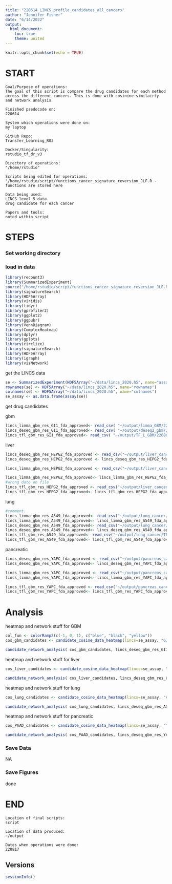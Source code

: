 ```yaml
---
title: "220614_LINCS_profile_candidates_all_cancers"
author: "Jennifer Fisher"
date: "6/14/2022"
output:
  html_document:
    toc: true
    theme: united
---
```


```r
knitr::opts_chunk$set(echo = TRUE)
```


# START 
    Goal/Purpose of operations: 
    The goal of this script is compare the drug candidates for each method across the different cancers. This is done with cosinine similairty and network analysis 
    
    Finished psedocode on: 
    220614
    
    System which operations were done on: 
    my laptop
    
    GitHub Repo:
    Transfer_Learning_R03
    
    Docker/Singularity: 
    rstudio_tf_dr_v3
    
    Directory of operations: 
    "/home/rstudio"
    
    Scripts being edited for operations: 
    "/home/rstudio/script/functions_cancer_signature_reversion_JLF.R - functions are stored here
    
    Data being used: 
    LINCS level 5 data
    drug candidate for each cancer
    
    Papers and tools: 
    noted within script

# STEPS
### Set working directory 
### load in data
```r
library(recount3)
library(SummarizedExperiment)
source("/home/rstudio/script/functions_cancer_signature_reversion_JLF.R")
library(signatureSearch)
library(HDF5Array)
library(viridis)
library(tidyr)
library(gprofiler2)
library(ggplot2)
library(ggpubr)
library(VennDiagram)
library(ComplexHeatmap)
library(dplyr)
library(gplots)
library(circlize)
library(signatureSearch)
library(HDF5Array)
library(igraph)
library(visNetwork)
```

get the LINCS data
```r
se <- SummarizedExperiment(HDF5Array("~/data/lincs_2020.h5", name="assay"))
rownames(se) <- HDF5Array("~/data/lincs_2020.h5", name="rownames")
colnames(se) <- HDF5Array("~/data/lincs_2020.h5", name="colnames")
se_assay <- as.data.frame(assay(se))
```

get drug candidates

gbm
```r
lincs_limma_gbm_res_GI1_fda_approved<- read_csv( "~/output/limma_GBM/220808_SR_LINCS_GBM_top_RES_all.csv")
lincs_deseq_gbm_res_GI1_fda_approved<- read_csv( "~/output/deseq2_gbm/220427_SR_LINCS_GBM_DESEQ2_RES_all.csv")
lincs_tfl_gbm_res_GI1_fda_approved<- read_csv( "~/output/TF_L_GBM/220808_SR_LINCS_GBM_top_RES_all.csv")
```

liver
```r
lincs_deseq_gbm_res_HEPG2_fda_approved <- read_csv("~/output/liver_cancer/deseq2_res/220808_SR_LINCS_LIHC_DESEQ2_RES_tau.csv")
lincs_deseq_gbm_res_HEPG2_fda_approved <- lincs_deseq_gbm_res_HEPG2_fda_approved [lincs_deseq_gbm_res_HEPG2_fda_approved$fda_approved== TRUE,]

lincs_limma_gbm_res_HEPG2_fda_approved <- read_csv("~/output/liver_cancer/limma_res/220808_SR_LINCS_LIHC_limma_RES_tau.csv")

lincs_limma_gbm_res_HEPG2_fda_approved<- lincs_limma_gbm_res_HEPG2_fda_approved[ lincs_limma_gbm_res_HEPG2_fda_approved$fda_approved== TRUE,]
#wrong date on file
lincs_tfl_gbm_res_HEPG2_fda_approved <- read_csv("~/output/liver_cancer/TFL_res/220602_SR_LINCS_LIHC_TFL_RES_tau.csv")
lincs_tfl_gbm_res_HEPG2_fda_approved<- lincs_tfl_gbm_res_HEPG2_fda_approved[ lincs_tfl_gbm_res_HEPG2_fda_approved$fda_approved == TRUE, ]
```
lung
```r
#comment.   
lincs_limma_gbm_res_A549_fda_approved<- read_csv("~/output/lung_cancer/limma_res/220808_SR_LINCS_LUAD_limma_RES_tau.csv")
lincs_limma_gbm_res_A549_fda_approved<- lincs_limma_gbm_res_A549_fda_approved[lincs_limma_gbm_res_A549_fda_approved$fda_approved == TRUE, ]
lincs_deseq_gbm_res_A549_fda_approved<- read_csv("~/output/lung_cancer/deseq2_res/220808_SR_LINCS_LUAD_DESEQ2_RES_tau.csv")
lincs_deseq_gbm_res_A549_fda_approved<- lincs_deseq_gbm_res_A549_fda_approved[lincs_deseq_gbm_res_A549_fda_approved$fda_approved == TRUE, ]
lincs_tfl_gbm_res_A549_fda_approved<- read_csv("~/output/lung_cancer/TFL_res/220808_SR_LINCS_LUAD_TFL_RES_tau.csv")
lincs_tfl_gbm_res_A549_fda_approved<- lincs_tfl_gbm_res_A549_fda_approved[lincs_tfl_gbm_res_A549_fda_approved$fda_approved==TRUE,]
```

pancreatic
```r
lincs_deseq_gbm_res_YAPC_fda_approved <- read_csv("~/output/pancreas_cancer/deseq2_res/220808_SR_LINCS_PAAD_DESEQ2_RES_tau.csv")
lincs_deseq_gbm_res_YAPC_fda_approved<- lincs_deseq_gbm_res_YAPC_fda_approved[lincs_deseq_gbm_res_YAPC_fda_approved$fda_approved == TRUE,]

lincs_limma_gbm_res_YAPC_fda_approved <- read_csv("~/output/pancreas_cancer/limma_res/220808_SR_LINCS_PAAD_limma_RES_tau.csv")
lincs_limma_gbm_res_YAPC_fda_approved<- lincs_limma_gbm_res_YAPC_fda_approved[lincs_limma_gbm_res_YAPC_fda_approved$fda_approved ==TRUE, ]

lincs_tfl_gbm_res_YAPC_fda_approved <- read_csv("~/output/pancreas_cancer/TFL_res/220808_SR_LINCS_PAAD_TFL_RES_tau.csv")
lincs_tfl_gbm_res_YAPC_fda_approved<- lincs_tfl_gbm_res_YAPC_fda_approved[ lincs_tfl_gbm_res_YAPC_fda_approved$fda_approved ==TRUE,]
```
# Analysis

heatmap and network stuff for GBM 
```r
col_fun <- colorRamp2(c(-1, 0, 1), c("blue", "black", "yellow"))
cos_gbm_candidates <- candidate_cosine_data_heatmap(lincs=se_assay, "GI1",lincs_deseq_gbm_res_GI1_fda_approved$pert, lincs_limma_gbm_res_GI1_fda_approved$pert, lincs_tfl_gbm_res_GI1_fda_approved$pert)
```

```r
candidate_network_analysis( cos_gbm_candidates, lincs_deseq_gbm_res_GI1_fda_approved$pert, lincs_limma_gbm_res_GI1_fda_approved$pert, lincs_tfl_gbm_res_GI1_fda_approved$pert, quantile= 9, header= "~/output/gbm_plots/220817_network_analysis_gbm")
```

heatmap and network stuff for liver
```r
cos_liver_candidates <- candidate_cosine_data_heatmap(lincs=se_assay, "HEPG2",lincs_deseq_gbm_res_HEPG2_fda_approved$pert, lincs_limma_gbm_res_HEPG2_fda_approved$pert, lincs_tfl_gbm_res_HEPG2_fda_approved$pert)
```

```r
candidate_network_analysis( cos_liver_candidates, lincs_deseq_gbm_res_HEPG2_fda_approved$pert, lincs_limma_gbm_res_HEPG2_fda_approved$pert, lincs_tfl_gbm_res_HEPG2_fda_approved$pert, quantile= 9, header= "~/output/liver_cancer/220817_network_analysis_liver")
```

heatmap and network stuff for lung
```r
cos_lung_candidates <- candidate_cosine_data_heatmap(lincs=se_assay, "A549",lincs_deseq_gbm_res_A549_fda_approved$pert, lincs_limma_gbm_res_A549_fda_approved$pert, lincs_tfl_gbm_res_A549_fda_approved$pert)
```

```r
candidate_network_analysis( cos_lung_candidates, lincs_deseq_gbm_res_A549_fda_approved$pert, lincs_limma_gbm_res_A549_fda_approved$pert, lincs_tfl_gbm_res_A549_fda_approved$pert, quantile= 9, header= "~/output/lung_cancer/220817_network_analysis_liver")
```

heatmap and network stuff for pancreatic
```r
cos_PAAD_candidates <- candidate_cosine_data_heatmap(lincs=se_assay, "YAPC",lincs_deseq_gbm_res_YAPC_fda_approved$pert, lincs_limma_gbm_res_YAPC_fda_approved$pert, lincs_tfl_gbm_res_YAPC_fda_approved$pert)
```

```r
candidate_network_analysis( cos_PAAD_candidates, lincs_deseq_gbm_res_YAPC_fda_approved$pert, lincs_limma_gbm_res_YAPC_fda_approved$pert, lincs_tfl_gbm_res_YAPC_fda_approved$pert, quantile= 9, header= "~/output/pancreas_cancer/220817_network_analysis_liver")
```

### Save Data
NA

### Save Figures
done
    
# END
    Location of final scripts:
    script 
    
    Location of data produced:
    ~/output
    
    Dates when operations were done:
    220817
    
## Versions
```r
sessionInfo()
```


